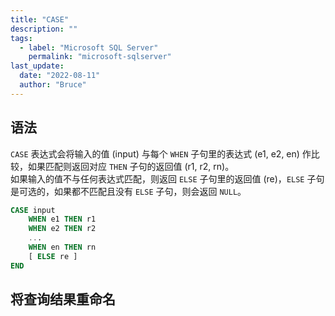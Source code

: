 ```yaml
---
title: "CASE"
description: ""
tags:
  - label: "Microsoft SQL Server"
    permalink: "microsoft-sqlserver"
last_update:
  date: "2022-08-11"
  author: "Bruce"
---
```



## 语法

`CASE` 表达式会将输入的值 (input) 与每个 `WHEN` 子句里的表达式 (e1, e2, en) 作比较，如果匹配则返回对应 `THEN` 子句的返回值 (r1, r2, rn)。  
如果输入的值<TH>不与任何表达式匹配</TH>，则返回 `ELSE` 子句里的返回值 (re)，`ELSE` 子句是<TH>可选的</TH>，如果都不匹配且没有 `ELSE` 子句，则会返回 `NULL`。

```sql title="SQL Server"
CASE input
    WHEN e1 THEN r1
    WHEN e2 THEN r2
    ...
    WHEN en THEN rn
    [ ELSE re ]
END
```

## 将查询结果重命名
